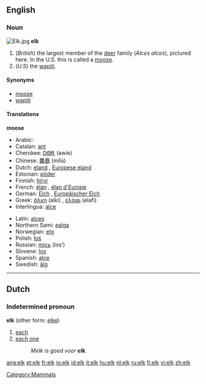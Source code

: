 {{wikipedia}}
==English==

=== Noun ===
[[Image:Elk.jpg|thumbnail|right]]
'''elk'''

#(''British'') the largest member of the [[deer]] family (''Alces alces''), pictured here. In the U.S. this is called a [[moose]].
#(''U.S'') the [[wapiti]].

==== Synonyms ====
*[[moose]]
*[[wapiti]]

====Translations====
'''moose'''
{{top}}
*Arabic: {{ARchar|[[موظ]]}} {{Unicode|(al-mu:ʐ)}} {{m}}
*Catalan: [[ant#Catalan|ant]] {{m}}
*Cherokee: [[ᎠᏫᎡ]] (awie)
*Chinese: [[麋鹿]] (mílù)
*Dutch: [[eland]] {{m}}, [[Europese eland]] {{m}}
*Estonian: [[põder]]
*Finnish: [[hirvi]]
*French: [[élan]] {{m}}, [[élan d'Europe]] {{m}}
*German: [[Elch]] {{m}}, [[Europäischer Elch]] {{m}}
*Greek: [[άλκη]] (alki) {{f}}, [[ελάφι]] (elafi) {{n}}
*Interlingua: [[alce]]
{{mid}}
*Latin: [[alces]] {{f}}
*Northern Sami: [[ealga]]
*Norwegian: [[elg]] {{m}}
*Polish: [[łoś]] {{m}}
*Russian: [[лось]] (los’) {{m}}
*Slovene: [[los]] {{m}}
*Spanish: [[alce]]
*Swedish: [[älg]] {{c}}
{{bottom}}

[[Category:Mammals]]
----

==Dutch==
===Indetermined pronoun===
'''elk''' (other form: [[elke]])

#[[each]]
#[[each one]]
#: ''Melk is goed voor '''elk'''.''

[[ang:elk]]
[[et:elk]]
[[fr:elk]]
[[io:elk]]
[[id:elk]]
[[it:elk]]
[[hu:elk]]
[[nl:elk]]
[[ru:elk]]
[[fi:elk]]
[[vi:elk]]
[[zh:elk]]
